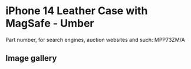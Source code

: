 
# iPhone 14 Leather Case with MagSafe - Umber

Part number, for search engines, auction websites and such: MPP73ZM/A

## Image gallery

<div style={{ width: "768px" }}>
  <GalleryComponent
    images={[
      {
        original: "/everysource/MPP73.webp",
        thumbnail: "/everypreview/MPP73.webp",
      },
      {
        original: "/everysource/MPP73_AV1.webp",
        thumbnail: "/everypreview/MPP73_AV1.webp",
      },
      {
        original: "/everysource/MPP73_AV2.webp",
        thumbnail: "/everypreview/MPP73_AV2.webp",
      },
      {
        original: "/everysource/MPP73_AV3.webp",
        thumbnail: "/everypreview/MPP73_AV3.webp",
      },
      {
        original: "/everysource/MPP73_AV4.webp",
        thumbnail: "/everypreview/MPP73_AV4.webp",
      },
      {
        original: "/everysource/MPP73_AV5.webp",
        thumbnail: "/everypreview/MPP73_AV5.webp",
      },
      {
        original: "/everysource/MPP73_AV6.webp",
        thumbnail: "/everypreview/MPP73_AV6.webp",
      },
      {
        original: "/everysource/MPP73_AV7.webp",
        thumbnail: "/everypreview/MPP73_AV7.webp",
      }
    ]}
  />
</div>